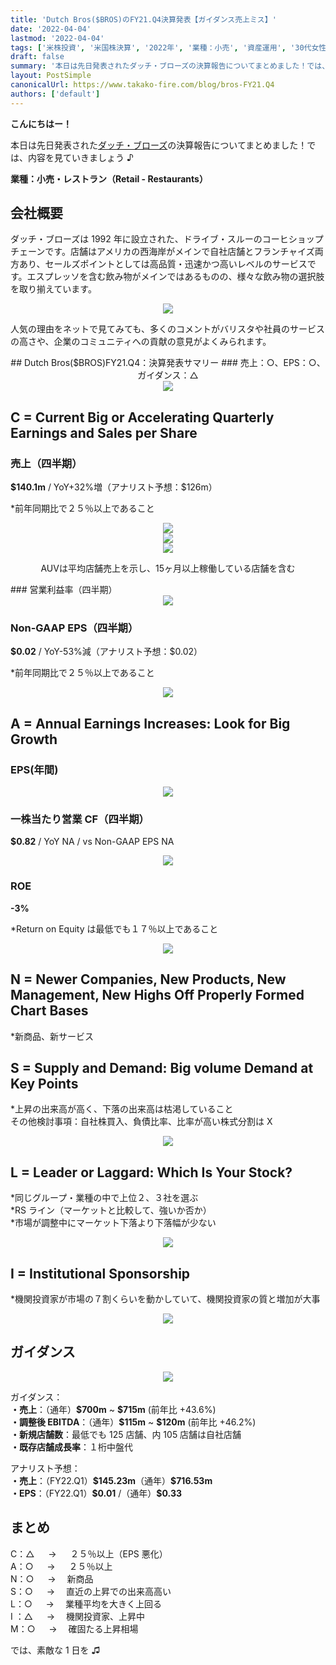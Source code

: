 ```yaml
---
title: 'Dutch Bros($BROS)のFY21.Q4決算発表【ガイダンス売上ミス】'
date: '2022-04-04'
lastmod: '2022-04-04'
tags: ['米株投資', '米国株決算', '2022年', '業種：小売', '資産運用', '30代女性']
draft: false
summary: '本日は先日発表されたダッチ・ブローズの決算報告についてまとめました！では、内容を見ていきましょう♪'
layout: PostSimple
canonicalUrl: https://www.takako-fire.com/blog/bros-FY21.Q4
authors: ['default']
---
```


**こんにちはー！**

本日は先日発表された[ダッチ・ブローズ](https://investors.dutchbros.com/news/news-details/2022/Dutch-bros-Inc.-Reports-Strong-Fourth-Quarter-and-Full-Year-2021-Financial-Results/default.aspx)の決算報告についてまとめました！では、内容を見ていきましょう ♪

**業種：小売・レストラン（Retail - Restaurants）**

<TOCInline toc={props.toc} asDisclosure />

## 会社概要

ダッチ・ブローズは 1992 年に設立された、ドライブ・スルーのコーヒショップチェーンです。店舗はアメリカの西海岸がメインで自社店舗とフランチャイズ両方あり、セールズポイントとしては高品質・迅速かつ高いレベルのサービスです。エスプレッソを含む飲み物がメインではあるものの、様々な飲み物の選択肢を取り揃えています。

<div className="-mx-2 flex flex-wrap overflow-hidden xl:-mx-2">
  <div className="my-1 w-full overflow-hidden px-2 xl:my-1 xl:w-1/2 xl:px-2">
    <center>
      <Image src="/static/images/bros-FY21.Q4/product.png" width={1310} height={778} />
    </center>
  </div>
</div>

人気の理由をネットで見てみても、多くのコメントがバリスタや社員のサービスの高さや、企業のコミュニティへの貢献の意見がよくみられます。

<center>## Dutch Bros($BROS)FY21.Q4：決算発表サマリー ### 売上：○、EPS：○、ガイダンス：△</center>

<div className="-mx-2 flex flex-wrap overflow-hidden xl:-mx-2">
  <div className="my-1 w-full overflow-hidden px-2 xl:my-1 xl:w-1/2 xl:px-2">
    <center>
      <Image src="/static/images/bros-FY21.Q4/financials.png" width={647} height={315} />
    </center>
  </div>
</div>

## C = Current Big or Accelerating Quarterly Earnings and Sales per Share

### 売上（四半期）

**\$140.1m** / YoY+32%増（アナリスト予想：$126m）

\*前年同期比で２５％以上であること

<div className="-mx-2 flex flex-wrap overflow-hidden xl:-mx-2">
  <div className="my-1 w-full overflow-hidden px-2 xl:my-1 xl:w-1/2 xl:px-2">
    <center>
      <Image src="/static/images/bros-FY21.Q4/sales.png" width={487} height={283} />
    </center>
  </div>
</div>

<div className="-mx-2 flex flex-wrap overflow-hidden xl:-mx-2">
  <div className="my-1 w-full overflow-hidden px-2 xl:my-1 xl:w-1/2 xl:px-2">
    <center>
      <Image src="/static/images/bros-FY21.Q4/segment.png" width={481} height={288} />
    </center>
  </div>
</div>

<div className="-mx-2 flex flex-wrap overflow-hidden xl:-mx-2">
  <div className="my-1 w-full overflow-hidden px-2 xl:my-1 xl:w-1/2 xl:px-2">
    <center>
      <Image src="/static/images/bros-FY21.Q4/kpi.png" width={480} height={110} />
      <p>AUVは平均店舗売上を示し、15ヶ月以上稼働している店舗を含む</p>
    </center>
  </div>
</div>
### 営業利益率（四半期）

<div className="-mx-2 flex flex-wrap overflow-hidden xl:-mx-2">
  <div className="my-1 w-full overflow-hidden px-2 xl:my-1 xl:w-1/2 xl:px-2">
    <center>
      <Image src="/static/images/bros-FY21.Q4/ebitda.png" width={483} height={290} />
    </center>
  </div>
</div>

### Non-GAAP EPS（四半期）

**\$0.02** / YoY-53%減（アナリスト予想：\$0.02）<br/>

\*前年同期比で２５％以上であること

<div className="-mx-2 flex flex-wrap overflow-hidden xl:-mx-2">
  <div className="my-1 w-full overflow-hidden px-2 xl:my-1 xl:w-1/2 xl:px-2">
    <center>
      <Image src="/static/images/bros-FY21.Q4/eps.png" width={453} height={284} />
    </center>
  </div>
</div>

## A = Annual Earnings Increases: Look for Big Growth

### EPS(年間)

<div className="-mx-2 flex flex-wrap overflow-hidden xl:-mx-2">
  <div className="my-1 w-full overflow-hidden px-2 xl:my-1 xl:w-1/2 xl:px-2">
    <center>
      <Image src="/static/images/bros-FY21.Q4/eps2.png" width={337} height={187} />
    </center>
  </div>
</div>

### 一株当たり営業 CF（四半期）

**\$0.82** / YoY NA / vs Non-GAAP EPS NA

<div className="-mx-2 flex flex-wrap overflow-hidden xl:-mx-2">
  <div className="my-1 w-full overflow-hidden px-2 xl:my-1 xl:w-1/2 xl:px-2">
    <center>
      <Image src="/static/images/bros-FY21.Q4/cf.png" width={456} height={284} />
    </center>
  </div>
</div>

### ROE

**-3%**

\*Return on Equity は最低でも１７％以上であること

<div className="-mx-2 flex flex-wrap overflow-hidden xl:-mx-2">
  <div className="my-1 w-full overflow-hidden px-2 xl:my-1 xl:w-1/2 xl:px-2">
    <center>
      <Image src="/static/images/bros-FY21.Q4/roe.png" width={442} height={280} />
    </center>
  </div>
</div>

## N = Newer Companies, New Products, New Management, New Highs Off Properly Formed Chart Bases

\*新商品、新サービス

## S = Supply and Demand: Big volume Demand at Key Points

\*上昇の出来高が高く、下落の出来高は枯渇していること <br/>
その他検討事項：自社株買入、負債比率、比率が高い株式分割は X

<div className="-mx-2 flex flex-wrap overflow-hidden xl:-mx-2">
  <div className="my-1 w-full overflow-hidden px-2 xl:my-1 xl:w-1/2 xl:px-2">
    <center>
      <Image src="/static/images/bros-FY21.Q4/stock.png" width={1167} height={592} />
    </center>
  </div>
</div>

## L = Leader or Laggard: Which Is Your Stock?

*同じグループ・業種の中で上位２、３社を選ぶ <br/>
*RS ライン（マーケットと比較して、強いか否か） <br/> \*市場が調整中にマーケット下落より下落幅が少ない

<div className="-mx-2 flex flex-wrap overflow-hidden xl:-mx-2">
  <div className="my-1 w-full overflow-hidden px-2 xl:my-1 xl:w-1/2 xl:px-2">
    <center>
      <Image src="/static/images/bros-FY21.Q4/compare.png" width={1003} height={622} />
    </center>
  </div>
</div>

## I = Institutional Sponsorship

\*機関投資家が市場の７割くらいを動かしていて、機関投資家の質と増加が大事

<div className="-mx-2 flex flex-wrap overflow-hidden xl:-mx-2">
  <div className="my-1 w-full overflow-hidden px-2 xl:my-1 xl:w-1/2 xl:px-2">
    <center>
      <Image src="/static/images/bros-FY21.Q4/fund.png" width={420} height={508} />
    </center>
  </div>
</div>

## ガイダンス

<div className="-mx-2 flex flex-wrap overflow-hidden xl:-mx-2">
  <div className="my-1 w-full overflow-hidden px-2 xl:my-1 xl:w-1/2 xl:px-2">
    <center>
      <Image src="/static/images/bros-FY21.Q4/guidance.png" width={965} height={400} />
    </center>
  </div>
</div>

ガイダンス：<br/>
**・売上**：（通年）**\$700m** ~ **\$715m** (前年比 +43.6%) <br/>
**・調整後 EBITDA**：（通年）**\$115m** ~ **\$120m** (前年比 +46.2%) <br/>
**・新規店舗数**：最低でも 125 店舗、内 105 店舗は自社店舗<br/>
**・既存店舗成長率**：１桁中盤代

アナリスト予想：<br/>
**・売上**：（FY22.Q1）**\$145.23m**（通年）**\$716.53m** <br/>
**・EPS**：（FY22.Q1）**\$0.01** /（通年）**\$0.33**

## まとめ

C：△ 　 → 　 ２５％以上（EPS 悪化） <br/>
A：○ 　 → 　 ２５％以上 <br/>
N：○ 　 → 　新商品 <br/>
S：○ 　 → 　直近の上昇での出来高高い <br/>
L：○ 　 → 　業種平均を大きく上回る <br/>
I ：△ 　 → 　機関投資家、上昇中 <br/>
M：○ 　 → 　確固たる上昇相場

では、素敵な 1 日を ♫
